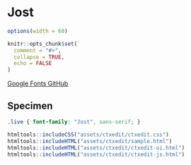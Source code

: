 # Jost

```r
options(width = 60)

knitr::opts_chunk$set(
  comment = "#>",
  collapse = TRUE,
  echo = FALSE
)
```

<a href="https://fonts.google.com/specimen/Jost" class="btn btn-outline-secondary" role="button" target="_blank">
<i class="bi bi-box-arrow-up-right"></i>
Google Fonts
</a>
<a href="https://github.com/indestructible-type/Jost" class="btn btn-outline-secondary" role="button" target="_blank">
<i class="bi bi-box-arrow-up-right"></i>
GitHub
</a>

## Specimen

<link rel="preconnect" href="https://fonts.googleapis.com">
<link rel="preconnect" href="https://fonts.gstatic.com" crossorigin>
<link href="https://fonts.googleapis.com/css2?family=Jost:ital,wght@0,400;0,700;1,400&display=swap" rel="stylesheet">

```css
.live { font-family: "Jost", sans-serif; }
```

```r
htmltools::includeCSS("assets/ctxedit/ctxedit.css")
htmltools::includeHTML("assets/ctxedit/sample.html")
htmltools::includeHTML("assets/ctxedit/ctxedit-ui.html")
htmltools::includeHTML("assets/ctxedit/ctxedit-js.html")
```
